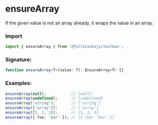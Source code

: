 # ensureArray

If the given value is not an array already, it wraps the value in an array.

### Import

```typescript copy
import { ensureArray } from '@fullstacksjs/toolbox';
```

### Signature:

```typescript copy
function ensureArray<T>(value: T): EnsureArray<T> {}
```

### Examples:

```typescript copy
ensureArray(null);           // [null]
ensureArray(undefined);      // [undefined]
ensureArray('string');       // ['string']
ensureArray(['array']);      // ['array']
ensureArray([1, 2, 3]);      // [1, 2, 3]
ensureArray({ foo: 'bar' }); // [{ foo: 'bar' }]
```
